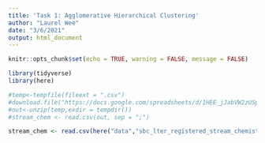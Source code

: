 ```yaml
---
title: 'Task 1: Agglomerative Hierarchical Clustering'
author: "Laurel Wee"
date: "3/6/2021"
output: html_document
---
```


```r
knitr::opts_chunk$set(echo = TRUE, warning = FALSE, message = FALSE)

library(tidyverse)
library(here)
```

```r
#temp<-tempfile(fileext = ".csv")
#download.file("https://docs.google.com/spreadsheets/d/1HEE_jJabVW2zUSpXMyYMsOg-1KSnI4QMbudVkZKhxIg/edit#gid=1105963460", temp)
#out<-unzip(temp,exdir = tempdir())
#stream_chem <- read.csv(out, sep = ";")
```
```r
stream_chem <- read.csv(here("data","sbc_lter_registered_stream_chemistry - sbc_lter_registered_stream_chemistry.csv"))
```

